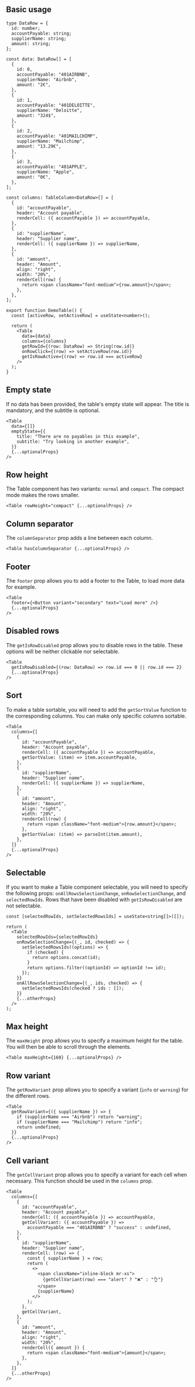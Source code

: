 
## Basic usage

<Preview>
  <DemoTable />
</Preview>

```tsx
type DataRow = {
  id: number;
  accountPayable: string;
  supplierName: string;
  amount: string;
};

const data: DataRow[] = [
  {
    id: 0,
    accountPayable: "401AIRBNB",
    supplierName: "Airbnb",
    amount: "2€",
  },
  {
    id: 1,
    accountPayable: "401DELOITTE",
    supplierName: "Deloitte",
    amount: "324$",
  },
  {
    id: 2,
    accountPayable: "401MAILCHIMP",
    supplierName: "Mailchimp",
    amount: "13.29€",
  },
  {
    id: 3,
    accountPayable: "401APPLE",
    supplierName: "Apple",
    amount: "0€",
  },
];

const columns: TableColumn<DataRow>[] = [
  {
    id: "accountPayable",
    header: "Account payable",
    renderCell: ({ accountPayable }) => accountPayable,
  },
  {
    id: "supplierName",
    header: "Supplier name",
    renderCell: ({ supplierName }) => supplierName,
  },
  {
    id: "amount",
    header: "Amount",
    align: "right",
    width: "20%",
    renderCell(row) {
      return <span className="font-medium">{row.amount}</span>;
    },
  },
];

export function DemoTable() {
  const [activeRow, setActiveRow] = useState<number>();

  return (
    <Table
      data={data}
      columns={columns}
      getRowId={(row: DataRow) => String(row.id)}
      onRowClick={(row) => setActiveRow(row.id)}
      getIsRowActive={(row) => row.id === activeRow}
    />
  );
}
```

## Empty state

If no data has been provided, the table's empty state will appear. The title is mandatory, and the subtitle is optional.

<Preview>
  <DemoTable isTableEmpty />
</Preview>

```tsx
<Table
  data={[]}
  emptyState={{
    title: "There are no payables in this example",
    subtitle: "Try looking in another example",
  }}
  {...optionalProps}
/>
```

## Row height

The Table component has two variants: `normal` and `compact`. The compact mode makes the rows smaller.

<Preview>
  <DemoTable isCompact />
</Preview>

```tsx
<Table rowHeight="compact" {...optionalProps} />
```

## Column separator

The `columnSeparator` prop adds a line between each column.

<Preview>
  <DemoTable withColumnSeparator />
</Preview>

```tsx
<Table hasColumnSeparator {...optionalProps} />
```

## Footer

The `footer` prop allows you to add a footer to the Table, to load more data for example.

<Preview>
  <DemoTable withFooter />
</Preview>

```tsx
<Table
  footer={<Button variant="secondary" text="Load more" />}
  {...optionalProps}
/>
```

## Disabled rows

The `getIsRowDisabled` prop allows you to disable rows in the table. These options will be neither clickable nor selectable.

<Preview>
  <DemoTable withDisabledRows />
</Preview>

```tsx
<Table
  getIsRowDisabled={(row: DataRow) => row.id === 0 || row.id === 2}
  {...optionalProps}
/>
```

## Sort

To make a table sortable, you will need to add the `getSortValue` function to the corresponding columns. You can make only specific columns sortable.

<Preview>
  <DemoTable isSortable />
</Preview>

```tsx
<Table
  columns={[
    {
      id: "accountPayable",
      header: "Account payable",
      renderCell: ({ accountPayable }) => accountPayable,
      getSortValue: (item) => item.accountPayable,
    },
    {
      id: "supplierName",
      header: "Supplier name",
      renderCell: ({ supplierName }) => supplierName,
    },
    {
      id: "amount",
      header: "Amount",
      align: "right",
      width: "20%",
      renderCell(row) {
        return <span className="font-medium">{row.amount}</span>;
      },
      getSortValue: (item) => parseInt(item.amount),
    },
  ]}
  {...optionalProps}
/>
```

## Selectable

If you want to make a Table component selectable, you will need to specify the following props: `onAllRowsSelectionChange`, `onRowSelectionChange`, and `selectedRowIds`. Rows that have been disabled with `getIsRowDisabled` are not selectable.

<Preview>
  <DemoTable isSelectable withDisabledRows />
</Preview>

```tsx
const [selectedRowIds, setSelectedRowsIds] = useState<string[]>([]);

return (
  <Table
    selectedRowIds={selectedRowIds}
    onRowSelectionChange={(_, id, checked) => {
      setSelectedRowsIds((options) => {
        if (checked) {
          return options.concat(id);
        }
        return options.filter((optionId) => optionId !== id);
      });
    }}
    onAllRowsSelectionChange={(_, ids, checked) => {
      setSelectedRowsIds(checked ? ids : []);
    }}
    {...otherProps}
  />
);
```

## Max height

The `maxHeight` prop allows you to specify a maximum height for the table. You will then be able to scroll through the elements.

<Preview>
  <DemoTable withMaxHeight />
</Preview>

```tsx
<Table maxHeight={160} {...optionalProps} />
```

## Row variant

The `getRowVariant` prop allows you to specify a variant (`info` or `warning`) for the different rows.

<Preview>
  <DemoTable withRowVariant />
</Preview>

```tsx
<Table
  getRowVariant={({ supplierName }) => {
    if (supplierName === "Airbnb") return "warning";
    if (supplierName === "Mailchimp") return "info";
    return undefined;
  }}
  {...optionalProps}
/>
```

## Cell variant

The `getCellVariant` prop allows you to specify a variant for each cell when necessary. This function should be used in the `columns` prop.

<Preview>
  <DemoTable withCellVariant withColumnSeparator />
</Preview>

```tsx
<Table
  columns={[
    {
      id: "accountPayable",
      header: "Account payable",
      renderCell: ({ accountPayable }) => accountPayable,
      getCellVariant: ({ accountPayable }) =>
        accountPayable === "401AIRBNB" ? "success" : undefined,
    },
    {
      id: "supplierName",
      header: "Supplier name",
      renderCell: (row) => {
        const { supplierName } = row;
        return (
          <>
            <span className="inline-block mr-xs">
              {getCellVariant(row) === "alert" ? "❌" : "👌"}
            </span>
            {supplierName}
          </>
        );
      },
      getCellVariant,
    },
    {
      id: "amount",
      header: "Amount",
      align: "right",
      width: "20%",
      renderCell({ amount }) {
        return <span className="font-medium">{amount}</span>;
      },
    },
  ]}
  {...otherProps}
/>
```
